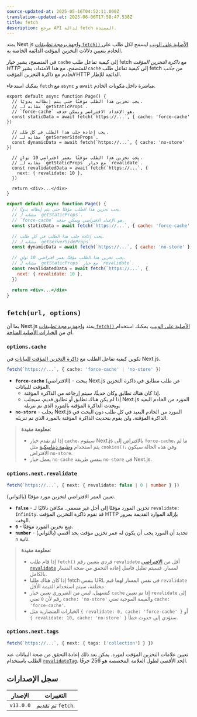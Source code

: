 ```yaml
---
source-updated-at: 2025-05-16T04:52:11.000Z
translation-updated-at: 2025-06-06T17:58:47.538Z
title: fetch
description: مرجع API لدالة fetch الممتدة.
---
```


يمتد Next.js [واجهة برمجة تطبيقات `fetch()` الأصلية على الويب](https://developer.mozilla.org/docs/Web/API/Fetch_API) ليسمح لكل طلب على الخادم بتعيين دلالات التخزين المؤقت الدائمة الخاصة به.

في المتصفح، يشير خيار `cache` إلى كيفية تفاعل طلب fetch مع _ذاكرة التخزين المؤقت HTTP للمتصفح_. مع هذا الامتداد، يشير `cache` إلى كيفية تفاعل طلب fetch من _جانب الخادم_ مع ذاكرة التخزين المؤقت HTTP الدائمة للإطار.

يمكنك استدعاء `fetch` مع `async` و `await` مباشرة داخل مكونات الخادم.

```tsx filename="app/page.tsx" switcher
export default async function Page() {
  // يجب تخزين هذا الطلب مؤقتًا حتى يتم إبطاله يدويًا.
  // مشابه لـ `getStaticProps`.
  // `force-cache` هو الإعداد الافتراضي ويمكن حذفه.
  const staticData = await fetch(`https://...`, { cache: 'force-cache' })

  // يجب إعادة جلب هذا الطلب في كل طلب.
  // مشابه لـ `getServerSideProps`.
  const dynamicData = await fetch(`https://...`, { cache: 'no-store' })

  // يجب تخزين هذا الطلب مؤقتًا بعمر افتراضي 10 ثوانٍ.
  // مشابه لـ `getStaticProps` مع خيار `revalidate`.
  const revalidatedData = await fetch(`https://...`, {
    next: { revalidate: 10 },
  })

  return <div>...</div>
}
```

```jsx filename="app/page.js" switcher
export default async function Page() {
  // يجب تخزين هذا الطلب مؤقتًا حتى يتم إبطاله يدويًا.
  // مشابه لـ `getStaticProps`.
  // `force-cache` هو الإعداد الافتراضي ويمكن حذفه.
  const staticData = await fetch(`https://...`, { cache: 'force-cache' })

  // يجب إعادة جلب هذا الطلب في كل طلب.
  // مشابه لـ `getServerSideProps`.
  const dynamicData = await fetch(`https://...`, { cache: 'no-store' })

  // يجب تخزين هذا الطلب مؤقتًا بعمر افتراضي 10 ثوانٍ.
  // مشابه لـ `getStaticProps` مع خيار `revalidate`.
  const revalidatedData = await fetch(`https://...`, {
    next: { revalidate: 10 },
  })

  return <div>...</div>
}
```

## `fetch(url, options)`

بما أن Next.js يمتد [واجهة برمجة تطبيقات `fetch()` الأصلية على الويب](https://developer.mozilla.org/docs/Web/API/Fetch_API)، يمكنك استخدام أي من [الخيارات الأصلية المتاحة](https://developer.mozilla.org/docs/Web/API/fetch#parameters).

### `options.cache`

تكوين كيفية تفاعل الطلب مع [ذاكرة التخزين المؤقت للبيانات](/docs/app/building-your-application/caching#data-cache) في Next.js.

```ts
fetch(`https://...`, { cache: 'force-cache' | 'no-store' })
```

- **`force-cache`** (الافتراضي) - يبحث Next.js عن طلب مطابق في ذاكرة التخزين المؤقت للبيانات.
  - إذا كان هناك تطابق وكان حديثًا، سيتم إرجاعه من الذاكرة المؤقتة.
  - إذا لم يكن هناك تطابق أو تطابق قديم، سيجلب Next.js المورد من الخادم البعيد ويحدث الذاكرة المؤقتة بالمورد الذي تم تنزيله.
- **`no-store`** - يجلب Next.js المورد من الخادم البعيد في كل طلب دون البحث في الذاكرة المؤقتة، ولن يقوم بتحديث الذاكرة المؤقتة بالمورد الذي تم تنزيله.

> **معلومة مفيدة**:
>
> - إذا لم تقدم خيار `cache`، سيقوم Next.js بالافتراض إلى `force-cache`، ما لم يتم استخدام [وظيفة ديناميكية](/docs/app/building-your-application/rendering/server-components#server-rendering-strategies#dynamic-functions) مثل `cookies()`، وفي هذه الحالة سيكون الافتراض `no-store`.
> - يعمل خيار `no-cache` بنفس طريقة `no-store` في Next.js.

### `options.next.revalidate`

```ts
fetch(`https://...`, { next: { revalidate: false | 0 | number } })
```

تعيين العمر الافتراضي لتخزين مورد مؤقتًا (بالثواني).

- **`false`** - تخزين المورد مؤقتًا إلى أجل غير مسمى. مكافئ دلاليًا لـ `revalidate: Infinity`. قد تقوم ذاكرة التخزين المؤقت HTTP بإزالة الموارد القديمة بمرور الوقت.
- **`0`** - منع تخزين المورد مؤقتًا.
- **`number`** - (بالثواني) تحديد أن المورد يجب أن يكون له عمر تخزين مؤقت بحد أقصى `n` ثانية.

> **معلومة مفيدة**:
>
> - إذا قام طلب `fetch()` فردي بتعيين رقم `revalidate` أقل من [الافتراضي `revalidate`](/docs/app/api-reference/file-conventions/route-segment-config#revalidate) لمسار، فسيتم تقليل فاصل إعادة التحقق من صحة المسار بالكامل.
> - إذا كان هناك طلبا fetch بنفس URL في نفس المسار لهما قيم `revalidate` مختلفة، سيتم استخدام القيمة الأقل.
> - كتسهيل، ليس من الضروري تعيين خيار `cache` إذا تم تعيين `revalidate` إلى رقم لأن `0` تعني `cache: 'no-store'` والقيمة الموجبة تعني `cache: 'force-cache'`.
> - الخيارات المتضاربة مثل `{ revalidate: 0, cache: 'force-cache' }` أو `{ revalidate: 10, cache: 'no-store' }` ستؤدي إلى حدوث خطأ.

### `options.next.tags`

```ts
fetch(`https://...`, { next: { tags: ['collection'] } })
```

تعيين علامات التخزين المؤقت لمورد. يمكن بعد ذلك إعادة التحقق من صحة البيانات عند الطلب باستخدام [`revalidateTag`](https://nextjs.org/docs/app/api-reference/functions/revalidateTag). الحد الأقصى لطول العلامة المخصصة هو 256 حرفًا.

## سجل الإصدارات

| الإصدار   | التغييرات             |
| --------- | ------------------- |
| `v13.0.0` | تم تقديم `fetch`. |